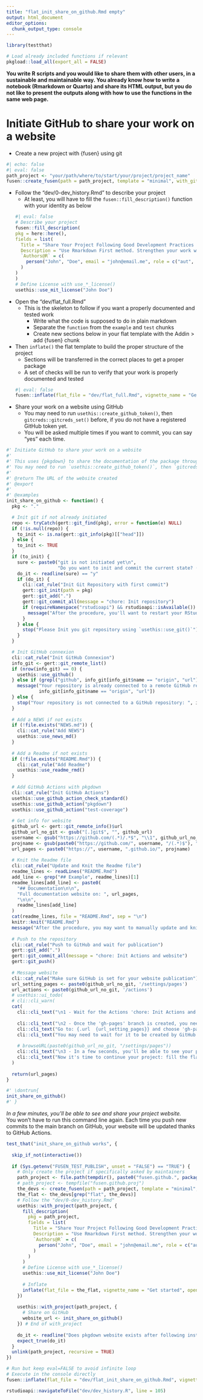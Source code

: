 ```yaml
---
title: "flat_init_share_on_github.Rmd empty"
output: html_document
editor_options: 
  chunk_output_type: console
---
```


```r
library(testthat)
```

```r
# Load already included functions if relevant
pkgload::load_all(export_all = FALSE)
```

**You write R scripts and you would like to share them with other users, in a sustainable and maintainable way. You already know how to write a notebook (Rmarkdown or Quarto) and share its HTML output, but you do not like to present the outputs along with how to use the functions in the same web page.**

# Initiate GitHub to share your work on a website

- Create a new project with {fusen} using git
```r
#| echo: false
#| eval: false
path_project <- "your/path/where/to/start/your/project/project_name"
fusen::create_fusen(path = path_project, template = "minimal", with_git = TRUE, open = TRUE)
```

- Follow the "dev/0-dev_history.Rmd" to describe your project
  + At least, you will have to fill the `fusen::fill_description()` function with your identity as below
```r
#| eval: false
# Describe your project
fusen::fill_description(
  pkg = here::here(),
  fields = list(
    Title = "Share Your Project Following Good Development Practices From a Rmarkdown File",
    Description = "Use Rmarkdown First method. Strengthen your work with documentation and tests. Everything can be set from a Rmarkdown file in your project.",
    `Authors@R` = c(
      person("John", "Doe", email = "john@email.me", role = c("aut", "cre"), comment = c(ORCID = "0000-0000-0000-0000"))
    )
  )
)
# Define License with use_*_license()
usethis::use_mit_license("John Doe")
```

- Open the "dev/flat_full.Rmd"
  + This is the skeleton to follow if you want a properly documented and tested work
    + Write what the code is supposed to do in plain markdown
    + Separate the `function` from the `example` and `test` chunks
    + Create new sections below in your flat template with the Addin > add {fusen} chunk
- Then `inflate()` the flat template to build the proper structure of the project
    + Sections will be transferred in the correct places to get a proper package
    + A set of checks will be run to verify that your work is properly documented and tested
```r
#| eval: false
fusen::inflate(flat_file = "dev/flat_full.Rmd", vignette_name = "Get started")
```

- Share your work on a website using GitHub
  + You may need to run `usethis::create_github_token()`, then `gitcreds::gitcreds_set()` before, if you do not have a registered GitHub token yet.
  + You will be asked multiple times if you want to commit, you can say "yes" each time.

```r
#' Initiate GitHub to share your work on a website
#'
#' This uses {pkgdown} to share the documentation of the package through GitHub Actions.
#' You may need to run `usethis::create_github_token()`, then `gitcreds::gitcreds_set()` before.
#'
#' @return The URL of the website created
#' @export
#'
#' @examples
init_share_on_github <- function() {
  pkg <- "."

  # Init git if not already initiated
  repo <- tryCatch(gert::git_find(pkg), error = function(e) NULL)
  if (!is.null(repo)) {
    to_init <- is.na(gert::git_info(pkg)[["head"]])
  } else {
    to_init <- TRUE
  }
  if (to_init) {
    sure <- paste0("git is not initiated yet\n",
                   "Do you want to init and commit the current state? (y/n)\n")
    do_it <- readline(sure) == "y"
    if (do_it) {
      cli::cat_rule("Init Git Repository with first commit")
      gert::git_init(path = pkg)
      gert::git_add(".")
      gert::git_commit_all(message = "chore: Init repository")
      if (requireNamespace("rstudioapi") && rstudioapi::isAvailable()) {
        message("After the procedure, you'll want to restart your RStudio session")
      }
    } else {
      stop("Please Init you git repository using `usethis::use_git()`")
    }
  }

  # Init GitHub connexion
  cli::cat_rule("Init GitHub Connexion")
  info_git <- gert::git_remote_list()
  if (nrow(info_git) == 0) {
    usethis::use_github()
  } else if (grepl("github", info_git[info_git$name == "origin", "url"])) {
    message("Your repository is already connected to a remote GitHub repository: ",
            info_git[info_git$name == "origin", "url"])
  } else {
    stop("Your repository is not connected to a GitHub repository: ", info_git[info_git$name == "origin", "url"])
  }
  
  # Add a NEWS if not exists
  if (!file.exists("NEWS.md")) {
    cli::cat_rule("Add NEWS")
    usethis::use_news_md()
  }
  
  # Add a Readme if not exists
  if (!file.exists("README.Rmd")) {
    cli::cat_rule("Add Readme")
    usethis::use_readme_rmd()
  }
  
  # Add GitHub Actions with pkgdown
  cli::cat_rule("Init GitHub Actions")
  usethis::use_github_action_check_standard()
  usethis::use_github_action("pkgdown")
  usethis::use_github_action("test-coverage")
  
  # Get info for website
  github_url <- gert::git_remote_info()$url
  github_url_no_git <- gsub("[.]git$", "", github_url)
  username <- gsub("https://github.com/(.*)/.*$", "\\1", github_url_no_git)
  projname <- gsub(paste0("https://github.com/", username, "/(.*)$"), "\\1", github_url_no_git)
  url_pages <- paste0("https://", username, ".github.io/", projname)
    
  # Knit the Readme file
  cli::cat_rule("Update and Knit the Readme file")
  readme_lines <- readLines("README.Rmd")
  add_line <- grep("## Example", readme_lines)[1]
  readme_lines[add_line] <- paste0(
    "## Documentation\n\n",
    "Full documentation website on: ", url_pages,
    "\n\n",
    readme_lines[add_line]
  )
  cat(readme_lines, file = "README.Rmd", sep = "\n")
  knitr::knit("README.Rmd")
  message("After the procedure, you may want to manually update and knit your README.Rmd")
  
  # Push to the repository
  cli::cat_rule("Push to GitHub and wait for publication")
  gert::git_add(".")
  gert::git_commit_all(message = "chore: Init Actions and website")
  gert::git_push()
  
  # Message website
  cli::cat_rule("Make sure GitHub is set for your website publication")
  url_setting_pages <- paste0(github_url_no_git, '/settings/pages')
  url_actions <- paste0(github_url_no_git, '/actions')
  # usethis::ui_todo(
  # cli::cli_warn(
  cat(
    cli::cli_text("\n1 - Wait for the Actions 'chore: Init Actions and website <pkgdown>' to finish on: {.url {url_actions}}."),
    
    cli::cli_text("\n2 - Once the 'gh-pages' branch is created, you need to tell GitHub to follow it."),
    cli::cli_text("Go to: {.url  {url_setting_pages}} and choose 'gh-pages' in the 'Branch' drop-down menu, instead of 'None'."),
    cli::cli_text("You may need to wait for it to be created by GitHub Actions."),
    
    # browseURL(paste0(github_url_no_git, "/settings/pages"))
    cli::cli_text("\n3 - In a few seconds, you'll be able to see your project website at: {.url {url_pages}}"),
    cli::cli_text("Now it's time to continue your project: fill the flat file, inflate, push to GitHub.")
  )
  
  return(url_pages)
}
```

```r
#' \dontrun{
init_share_on_github()
#' }
```

_In a few minutes, you'll be able to see and share your project website._  
You won't have to run this command line again. 
Each time you push new commits to the main branch on GitHub, your website will be updated thanks to GitHub Actions.

```r
test_that("init_share_on_github works", {
  
  skip_if_not(interactive())
  
  if (Sys.getenv("FUSEN_TEST_PUBLISH", unset = "FALSE") == "TRUE") {
    # Only create the project if specifically asked by maintainers
    path_project <- file.path(tempdir(), paste0("fusen.github.", packageVersion("fusen"))) 
    # path_project <- tempfile("fusen.github.proj")
    the_devs <- create_fusen(path = path_project, template = "minimal", with_git = TRUE, open = FALSE)
    the_flat <- the_devs[grep("flat", the_devs)]
    # Follow the "dev/0-dev_history.Rmd"
    usethis::with_project(path_project, {
      fill_description(
        pkg = path_project,
        fields = list(
          Title = "Share Your Project Following Good Development Practices From a Rmarkdown File",
          Description = "Use Rmarkdown First method. Strengthen your work with documentation and tests. Everything can be set from a Rmarkdown file in your project.",
          `Authors@R` = c(
            person("John", "Doe", email = "john@email.me", role = c("aut", "cre"), comment = c(ORCID = "0000-0000-0000-0000"))
          )
        )
      )
      # Define License with use_*_license()
      usethis::use_mit_license("John Doe")
      
      # Inflate
      inflate(flat_file = the_flat, vignette_name = "Get started", open_vignette = FALSE)
    })
    
    usethis::with_project(path_project, {
      # Share on GitHub
      website_url <- init_share_on_github()
    }) # End of with_project
  
    do_it <- readline("Does pkgdown website exists after following instructions? (y/n)") == "y"
    expect_true(do_it)
  }
  unlink(path_project, recursive = TRUE)
})
```


```r
# Run but keep eval=FALSE to avoid infinite loop
# Execute in the console directly
fusen::inflate(flat_file = "dev/flat_init_share_on_github.Rmd", vignette_name = "Share on a GitHub website", overwrite = TRUE, check = FALSE)

rstudioapi::navigateToFile("dev/dev_history.R", line = 105)
```

